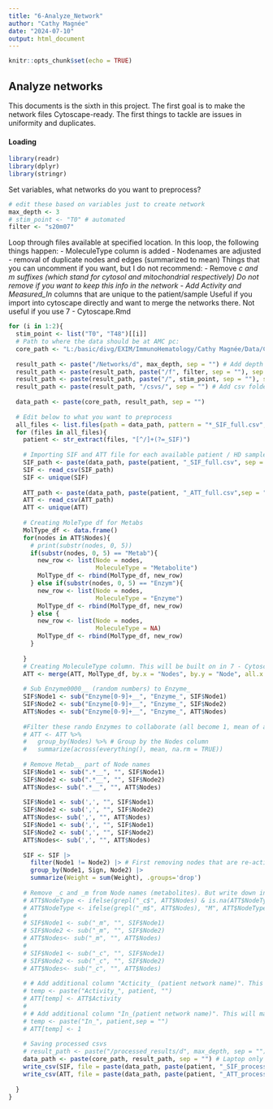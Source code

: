 ```yaml
---
title: "6-Analyze_Network"
author: "Cathy Magnée"
date: "2024-07-10"
output: html_document
---
```


```r
knitr::opts_chunk$set(echo = TRUE)
```

## Analyze networks

This documents is the sixth in this project. The first goal is to make the network files Cytoscape-ready. The first things to tackle are issues in uniformity and duplicates.

#### Loading

```r
library(readr)
library(dplyr)
library(stringr)
```

Set variables, what networks do you want to preprocess?
```r
# edit these based on variables just to create network
max_depth <- 3
# stim_point <- "T0" # automated
filter <- "s20m07" 
```


Loop through files available at specified location. In this loop, the following things happen:
- MoleculeType column is added
- Nodenames are adjusted
- removal of duplicate nodes and edges (summarized to mean)
Things that you can uncomment if you want, but I do not recommend:
- Remove _c and _m suffixes (which stand for cytosol and mitochondrial respectively)
  Do not remove if you want to keep this info in the network
- Add Activity_ and Measured_In_ columns that are unique to the patient/sample
  Useful if you import into cytoscape directly and want to merge the networks there. Not useful if you use 7 - Cytoscape.Rmd
  
```r
for (i in 1:2){
  stim_point <- list("T0", "T48")[[i]]
  # Path to where the data should be at AMC pc:
  core_path <- "L:/basic/divg/EXIM/ImmunoHematology/Cathy Magnée/Data/CD3_HDvsCLL/CosmosR"
  
  result_path <- paste("/Networks/d", max_depth, sep = "") # Add depth folder
  result_path <- paste(result_path, paste("/f", filter, sep = ""), sep = "") # Add filter folder
  result_path <- paste(result_path, paste("/", stim_point, sep = ""), sep = "") # Add stim/unstim point folder
  result_path <- paste(result_path, "/csvs/", sep = "") # Add csv folder
  
  data_path <- paste(core_path, result_path, sep = "")
  
  # Edit below to what you want to preprocess
  all_files <- list.files(path = data_path, pattern = "*_SIF_full.csv", full.names = TRUE)
  for (files in all_files){
    patient <- str_extract(files, "[^/]+(?=_SIF)")
    
    # Importing SIF and ATT file for each available patient / HD sample
    SIF_path <- paste(data_path, paste(patient, "_SIF_full.csv", sep = ""), sep = "")
    SIF <- read_csv(SIF_path)
    SIF <- unique(SIF)
  
    ATT_path <- paste(data_path, paste(patient, "_ATT_full.csv",sep = ""), sep = "")
    ATT <- read_csv(ATT_path)
    ATT <- unique(ATT)
    
    # Creating MoleType df for Metabs 
    MolType_df <- data.frame()
    for(nodes in ATT$Nodes){
      # print(substr(nodes, 0, 5))
      if(substr(nodes, 0, 5) == "Metab"){
        new_row <- list(Node = nodes,
                        MoleculeType = "Metabolite")
        MolType_df <- rbind(MolType_df, new_row)
      } else if(substr(nodes, 0, 5) == "Enzym"){
        new_row <- list(Node = nodes,
                        MoleculeType = "Enzyme")
        MolType_df <- rbind(MolType_df, new_row)
      } else {
        new_row <- list(Node = nodes,
                        MoleculeType = NA)
        MolType_df <- rbind(MolType_df, new_row)
      }
      
    }
    # Creating MoleculeType column. This will be built on in 7 - Cytoscape.Rmd
    ATT <- merge(ATT, MolType_df, by.x = "Nodes", by.y = "Node", all.x = T)
    
    # Sub Enzyme0000__ (random numbers) to Enzyme_
    SIF$Node1 <- sub("Enzyme[0-9]+__", "Enzyme_", SIF$Node1)
    SIF$Node2 <- sub("Enzyme[0-9]+__", "Enzyme_", SIF$Node2)
    ATT$Nodes <- sub("Enzyme[0-9]+__", "Enzyme_", ATT$Nodes)
  
    #Filter these rando Enzymes to collaborate (all become 1, mean of availables)
    # ATT <- ATT %>%
    #   group_by(Nodes) %>% # Group by the Nodes column
    #   summarize(across(everything(), mean, na.rm = TRUE))
  
    # Remove Metab__ part of Node names
    SIF$Node1 <- sub(".*__", "", SIF$Node1)
    SIF$Node2 <- sub(".*__", "", SIF$Node2)
    ATT$Nodes<- sub(".*__", "", ATT$Nodes)
    
    SIF$Node1 <- sub(',', "", SIF$Node1)
    SIF$Node2 <- sub(',', "", SIF$Node2)
    ATT$Nodes<- sub(',', "", ATT$Nodes)
    SIF$Node1 <- sub(',', "", SIF$Node1)
    SIF$Node2 <- sub(',', "", SIF$Node2)
    ATT$Nodes<- sub(',', "", ATT$Nodes)
    
    SIF <- SIF |>
      filter(Node1 != Node2) |> # First removing nodes that are re-activating themselves
      group_by(Node1, Sign, Node2) |>
      summarize(Weight = sum(Weight), .groups='drop')
    
    # Remove _c and _m from Node names (metabolites). But write down in NodeType # Cancelled because it gives information about cell system.
    # ATT$NodeType <- ifelse(grepl("_c$", ATT$Nodes) & is.na(ATT$NodeType), "C", ATT$NodeType)
    # ATT$NodeType <- ifelse(grepl("_m$", ATT$Nodes), "M", ATT$NodeType)
    # 
    # SIF$Node1 <- sub("_m", "", SIF$Node1)
    # SIF$Node2 <- sub("_m", "", SIF$Node2)
    # ATT$Nodes<- sub("_m", "", ATT$Nodes)
    # 
    # SIF$Node1 <- sub("_c", "", SIF$Node1)
    # SIF$Node2 <- sub("_c", "", SIF$Node2)
    # ATT$Nodes<- sub("_c", "", ATT$Nodes)
    
    # # Add additional column "Acticity_ (patient network name)". This will make network processing within cytoscape easier.
    # temp <- paste("Activity_", patient, "")
    # ATT[temp] <- ATT$Activity
    # 
    # # Add additional column "In_(patient network name)". This will make network processing within cytoscape easier.
    # temp <- paste("In_", patient,sep = "")
    # ATT[temp] <- 1
   
    # Saving processed csvs
    # result_path <- paste("/processed_results/d", max_depth, sep = "") # Laptop only
    data_path <- paste(core_path, result_path, sep = "") # Laptop only
    write_csv(SIF, file = paste(data_path, paste(patient, "_SIF_processed.csv", sep = ""), sep = ""))
    write_csv(ATT, file = paste(data_path, paste(patient, "_ATT_processed.csv", sep = ""), sep = ""))
    
  }
}

```

